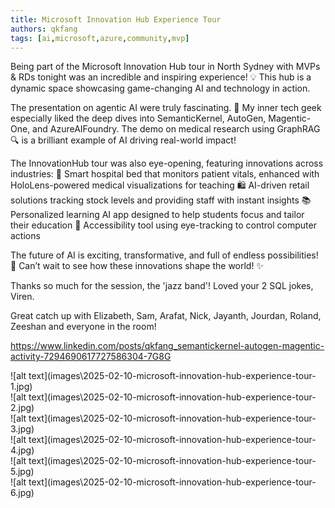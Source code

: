 ```yaml
---
title: Microsoft Innovation Hub Experience Tour
authors: qkfang
tags: [ai,microsoft,azure,community,mvp]
---
```



Being part of the Microsoft Innovation Hub tour in North Sydney with MVPs & RDs tonight was an incredible and inspiring experience! 💡 This hub is a dynamic space showcasing game-changing AI and technology in action. 

The presentation on agentic AI were truly fascinating. 🤖 My inner tech geek especially liked the deep dives into SemanticKernel, AutoGen, Magentic-One, and AzureAIFoundry. The demo on medical research using GraphRAG 🔍 is a brilliant example of AI driving real-world impact!

The InnovationHub tour was also eye-opening, featuring innovations across industries:
🏥 Smart hospital bed that monitors patient vitals, enhanced with HoloLens-powered medical visualizations for teaching
🛍️ AI-driven retail solutions tracking stock levels and providing staff with instant insights
📚 Personalized learning AI app designed to help students focus and tailor their education
👀 Accessibility tool using eye-tracking to control computer actions

The future of AI is exciting, transformative, and full of endless possibilities! 🚀 Can’t wait to see how these innovations shape the world! ✨

Thanks so much for the session, the 'jazz band'! Loved your 2 SQL jokes, Viren.

Great catch up with Elizabeth, Sam, Arafat, Nick, Jayanth, Jourdan, Roland, Zeeshan and everyone in the room!


https://www.linkedin.com/posts/qkfang_semantickernel-autogen-magentic-activity-7294690617727586304-7G8G

<div className="img-grid">
  <div className="img-item">
    ![alt text](images\2025-02-10-microsoft-innovation-hub-experience-tour-1.jpg)
  </div>
  <div className="img-item">
    ![alt text](images\2025-02-10-microsoft-innovation-hub-experience-tour-2.jpg)
  </div>
  <div className="img-item">
    ![alt text](images\2025-02-10-microsoft-innovation-hub-experience-tour-3.jpg)
  </div>
  <div className="img-item">
    ![alt text](images\2025-02-10-microsoft-innovation-hub-experience-tour-4.jpg)
  </div>
  <div className="img-item">
    ![alt text](images\2025-02-10-microsoft-innovation-hub-experience-tour-5.jpg)
  </div>
  <div className="img-item">
    ![alt text](images\2025-02-10-microsoft-innovation-hub-experience-tour-6.jpg)
  </div>
</div>